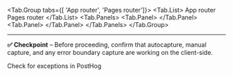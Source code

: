 
<JSWebErrorTracking />

<Tab.Group tabs={[
    'App router', 
    'Pages router']}>
    <Tab.List>
        <Tab>App router</Tab>
        <Tab>Pages router</Tab>
    </Tab.List>
    <Tab.Panels>
        <Tab.Panel>
            <AppRouterErrorTracking />
        </Tab.Panel>
        <Tab.Panel>
            <PagesRouterErrorTracking />
        </Tab.Panel>
    </Tab.Panels>
</Tab.Group>

--- 

**✅ Checkpoint** – Before proceeding, confirm that autocapture, manual capture, and any error boundary capture are working on the client-side.

<div className="mt-4 mb-2">
    <CallToAction type="primary" to="https://us.posthog.com/activity/explore">
        Check for exceptions in PostHog
    </CallToAction>
</div>
